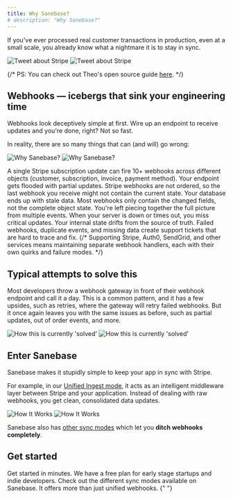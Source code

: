 ```yaml
---
title: Why Sanebase?
# description: "Why Sanebase?"
---
```


If you've ever processed real customer transactions in production, even at a small scale, you already know what a nightmare it is to stay in sync.

<img
  className="block dark:hidden p-4 border rounded-xl"
  src="/images/x-theo-stripe-1.png"
  alt="Tweet about Stripe"
/>
<img
  className="hidden dark:block p-4 bg-[#17202A] border border-gray-800 rounded-xl"
  src="/images/x-theo-stripe-1-dark.png"
  alt="Tweet about Stripe"
/>

{/* PS: You can check out Theo's open source guide [here](https://github.com/t3dotgg/stripe-recommendations). */}

## Webhooks &mdash; icebergs that sink your engineering time

Webhooks look deceptively simple at first. Wire up an endpoint to receive updates and you're done, right? Not so fast.

In reality, there are so many things that can (and will) go wrong:

<img
  className="block dark:hidden"
  src="/images/sanebase-vs-now-1.png"
  alt="Why Sanebase?"
/>
<img
  className="hidden dark:block"
  src="/images/sanebase-vs-now-1-dark.png"
  alt="Why Sanebase?"
/>

<Steps>
  <Step title="Each user operation triggers a cascade of webhooks">
    A single Stripe subscription update can fire 10+ webhooks across different
    objects (customer, subscription, invoice, payment method). Your endpoint
    gets flooded with partial updates.
  </Step>
  <Step title="Webhooks arrive out of order">
    Stripe webhooks are not ordered, so the last webhook you receive might not
    contain the current state. Your database ends up with stale data.
  </Step>
  <Step title="Webhook payloads are incomplete">
    Most webhooks only contain the changed fields, not the complete object
    state. You're left piecing together the full picture from multiple events.
  </Step>
  <Step title="Network failures create data inconsistencies">
    When your server is down or times out, you miss critical updates. Your
    internal state drifts from the source of truth.
  </Step>
  <Step title="Debugging webhook issues is a nightmare">
    Failed webhooks, duplicate events, and missing data create support tickets
    that are hard to trace and fix.
  </Step>
  {/* <Step title="Each integration adds complexity">
    Supporting Stripe, Auth0, SendGrid, and other services means maintaining separate webhook handlers, each with their own quirks and failure modes.
  </Step> */}
</Steps>

## Typical attempts to solve this

Most developers throw a webhook gateway in front of their webhook endpoint and call it a day. This is a common pattern, and it has a few upsides, such as retries, where the gateway will retry failed webhooks. But it once again leaves you with the same issues as before, such as partial updates, out of order events, and more.

<img
  className="block dark:hidden"
  src="/images/sanebase-vs-now-2.png"
  alt="How this is currently 'solved'"
/>
<img
  className="hidden dark:block"
  src="/images/sanebase-vs-now-2-dark.png"
  alt="How this is currently 'solved'"
/>

## Enter Sanebase

Sanebase makes it stupidly simple to keep your app in sync with Stripe.

For example, in our [Unified Ingest mode](sync-modes/unified-ingest/overview), it acts as an intelligent middleware layer between Stripe and your application. Instead of dealing with raw webhooks, you get clean, consolidated data updates.

<img
  className="block dark:hidden"
  src="/images/sanebase-vs-now-3.png"
  alt="How It Works"
/>
<img
  className="hidden dark:block"
  src="/images/sanebase-vs-now-3-dark.png"
  alt="How It Works"
/>

Sanebase also has [other sync modes](sync-modes/index) which let you **ditch webhooks completely**.

## Get started

<CardGroup cols={2}>
  <Card
    title="Try Sanebase Cloud"
    icon="arrow-right"
    href="https://sanebase.dev/sign-in"
    arrow={false}
  >
    Get started in minutes. We have a free plan for early stage startups and
    indie developers.
  </Card>
  <Card title="Explore our sync modes" icon="refresh-cw" href="sync-modes">
    Check out the different sync modes available on Sanebase. It offers more
    than just unified webhooks.
  </Card>
</CardGroup>{" "}
